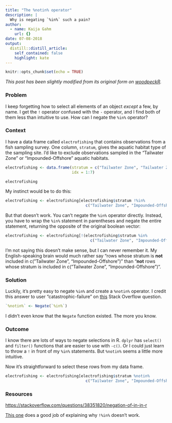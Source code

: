 ```yaml
---
title: "The %notin% operator"
description: |
  Why is negating `%in%` such a pain?
author:
  - name: Kaija Gahm
    url: {}
date: 07-08-2018
output:
  distill::distill_article:
    self_contained: false
    highlight: kate
---
```


```r
knitr::opts_chunk$set(echo = TRUE)
```

*This post has been slightly modified from its original form on [woodpeckR](https://thewoodpeckr.wordpress.com/2018/07/08/notin/).*

### Problem

I keep forgetting how to select all elements of an object *except* a few, by name. I get the `!` operator confused with the `-` operator, and I find both of them less than intuitive to use. How can I negate the `%in%` operator?

### Context

I have a data frame called `electrofishing` that contains observations from a fish sampling survey. One column, `stratum`, gives the aquatic habitat type of the sampling site. I'd like to exclude observations sampled in the "Tailwater Zone" or "Impounded-Offshore" aquatic habitats.

```r
electrofishing <- data.frame(stratum = c("Tailwater Zone", "Tailwater Zone", "Impounded", "Main Channel Border", "Side Channel", "Impounded-Offshore", "Side Channel"), 
                             idx = 1:7)

electrofishing
```

My instinct would be to do this:

```r
electrofishing <- electrofishing[electrofishing$stratum !%in% 
                                   c("Tailwater Zone", "Impounded-Offshore"),]
```

But that doesn't work. You can't negate the `%in%` operator directly. Instead, you have to wrap the `%in%` statement in parentheses and negate the entire statement, returning the opposite of the original boolean vector:

```r
electrofishing <- electrofishing[!(electrofishing$stratum %in% 
                                     c("Tailwater Zone", "Impounded-Offshore")),]
```


I'm not saying this doesn't make sense, but I can never remember it. My English-speaking brain would much rather say "rows whose stratum is **not** included in c("Tailwater Zone", "Impounded-Offshore")" than "**not** rows whose stratum is included in c("Tailwater Zone", "Impounded-Offshore")".

### Solution

Luckily, it's pretty easy to negate `%in%` and create a `%notin%` operator. I credit this answer to user "catastrophic-failure" on [this](https://stackoverflow.com/questions/38351820/negation-of-in-in-r) Stack Overflow question.

```r
`%notin%` <- Negate(`%in%`)
```

I didn't even know that the `Negate` function existed. The more you know.

### Outcome

I know there are lots of ways to negate selections in R. `dplyr` has `select()` and `filter()` functions that are easier to use with `-c()`. Or I could just learn to throw a `!` in front of my `%in%` statements. But `%notin%` seems a little more intuitive.

Now it's straightforward to select these rows from my data frame.

```r
electrofishing <- electrofishing[electrofishing$stratum %notin% 
                                   c("Tailwater Zone", "Impounded-Offshore"),]
```

### Resources

[https://stackoverflow.com/questions/38351820/negation-of-in-in-r](https://stackoverflow.com/questions/38351820/negation-of-in-in-r)

[This one](http://r.789695.n4.nabble.com/in-operator-NOT-IN-td3506655.html) does a good job of explaining why `!%in%` doesn't work.
